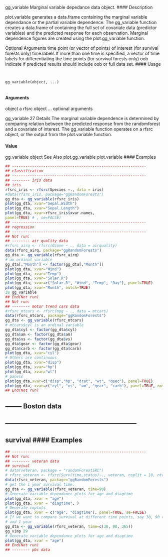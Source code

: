 
gg_variable Marginal variable depedance data object.
#### Description 

plot.variable generates a data.frame containing the marginal variable dependance or the partial variable dependence. The gg_variable function creates a data.frame of containing the full set of covariate data (predictor variables) and the predicted response for each observation. Marginal dependence figures are created using the plot.gg_variable function.

Optional  Arguments time point (or vector of points) of interest (for survival forests only) time.labels
If more than one time is specified, a vector of time labels for differentiating the time points (for survival
forests only) oob indicate if predicted results should include oob or full data set.
#### Usage 
<pre><code>

gg_variable(object, ...)

</code></pre>
#### Arguments

object a rfsrc object
... optional arguments

gg_variable 27
Details
The marginal variable dependence is determined by comparing relation between the predicted response
from the randomforest and a covariate of interest.
The gg_variable function operates on a rfsrc object, or the output from the plot.variable
function.

#### Value
gg_variable object
See Also
plot.gg_variable plot.variable
#### Examples 
```r

## ------------------------------------------------------------
## classification
## ------------------------------------------------------------
## -------- iris data
## iris
rfsrc_iris <- rfsrc(Species ~., data = iris)
#data(rfsrc_iris, package="ggRandomForests")
gg_dta <- gg_variable(rfsrc_iris)
plot(gg_dta, xvar="Sepal.Width")
plot(gg_dta, xvar="Sepal.Length")
plot(gg_dta, xvar=rfsrc_iris$xvar.names,
panel=TRUE) # , se=FALSE)
## ------------------------------------------------------------
## regression
## ------------------------------------------------------------
## Not run:
## -------- air quality data
#rfsrc_airq <- rfsrc(Ozone ~ ., data = airquality)
data(rfsrc_airq, package="ggRandomForests")
gg_dta <- gg_variable(rfsrc_airq)
# an ordinal variable
gg_dta[,"Month"] <- factor(gg_dta[,"Month"])
plot(gg_dta, xvar="Wind")
plot(gg_dta, xvar="Temp")
plot(gg_dta, xvar="Solar.R")
plot(gg_dta, xvar=c("Solar.R", "Wind", "Temp", "Day"), panel=TRUE)
plot(gg_dta, xvar="Month", notch=TRUE)
28 gg_variable
## End(Not run)
## Not run:
## -------- motor trend cars data
#rfsrc_mtcars <- rfsrc(mpg ~ ., data = mtcars)
data(rfsrc_mtcars, package="ggRandomForests")
gg_dta <- gg_variable(rfsrc_mtcars)
# mtcars$cyl is an ordinal variable
gg_dta$cyl <- factor(gg_dta$cyl)
gg_dta$am <- factor(gg_dta$am)
gg_dta$vs <- factor(gg_dta$vs)
gg_dta$gear <- factor(gg_dta$gear)
gg_dta$carb <- factor(gg_dta$carb)
plot(gg_dta, xvar="cyl")
# Others are continuous
plot(gg_dta, xvar="disp")
plot(gg_dta, xvar="hp")
plot(gg_dta, xvar="wt")
# panels
plot(gg_dta,xvar=c("disp","hp", "drat", "wt", "qsec"), panel=TRUE)
plot(gg_dta, xvar=c("cyl", "vs", "am", "gear", "carb"), panel=TRUE, notch=TRUE)
## End(Not run)
```
## -------- Boston data
## ------------------------------------------------------------
## survival #### Examples 

```r

## ------------------------------------------------------------
## Not run:
## -------- veteran data
## survival
# data(veteran, package = "randomForestSRC")
# rfsrc_veteran <- rfsrc(Surv(time,status)~., veteran, nsplit = 10, ntree = 100)
data(rfsrc_veteran, package="ggRandomForests")
# get the 1 year survival time.
gg_dta <- gg_variable(rfsrc_veteran, time=90)
# Generate variable dependance plots for age and diagtime
plot(gg_dta, xvar = "age")
plot(gg_dta, xvar = "diagtime", )
# Generate coplots
plot(gg_dta, xvar = c("age", "diagtime"), panel=TRUE, se=FALSE)
# If we want to compare survival at different time points, say 30, 90 day
# and 1 year
gg_dta <- gg_variable(rfsrc_veteran, time=c(30, 90, 365))
gg_vimp 29
# Generate variable dependance plots for age and diagtime
plot(gg_dta, xvar = "age")
## End(Not run)
## -------- pbc data
```
